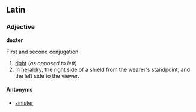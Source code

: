 ==Latin==
===Adjective===
'''dexter'''

First and second conjugation

# [[right]] (''as opposed to left'')
# In [[heraldry]], the right side of a shield from the wearer's standpoint, and the left side to the viewer.

====Antonyms====
*[[sinister]]